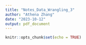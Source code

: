 ```yaml
---
title: "Notes_Data_Wrangling_3"
author: "Athena Zhang"
date: "2023-10-12"
output: pdf_document
---
```


```r
knitr::opts_chunk$set(echo = TRUE)
```

